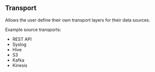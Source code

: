 ## Transport

Allows the user define their own transport layers for their data sources.

Example source transports:

- REST API
- Syslog
- Hive
- S3
- Kafka
- Kinesis
